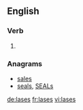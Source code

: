 ==English==

===Verb===
{{head|en|verb form}}

# {{en-third-person singular of|lase}}

===Anagrams===
* [[sales#English|sales]]
* [[seals#English|seals]], [[SEALs#English|SEALs]]

[[de:lases]]
[[fr:lases]]
[[vi:lases]]